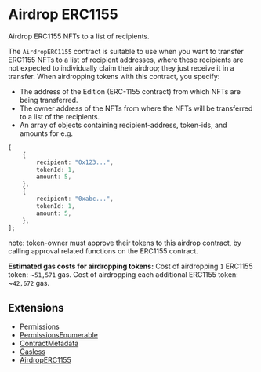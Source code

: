 # Airdrop ERC1155

Airdrop ERC1155 NFTs to a list of recipients.

The `AirdropERC1155` contract is suitable to use when you want to transfer ERC1155 NFTs to a list of recipient addresses, where these recipients are not expected to individually claim their airdrop; they just receive it in a transfer.
When airdropping tokens with this contract, you specify:

- The address of the Edition (ERC-1155 contract) from which NFTs are being transferred.
- The owner address of the NFTs from where the NFTs will be transferred to a list of the recipients.
- An array of objects containing recipient-address, token-ids, and amounts for e.g.

```typescript
[
	{
		recipient: "0x123...",
		tokenId: 1,
		amount: 5,
	},
	{
		recipient: "0xabc...",
		tokenId: 1,
		amount: 5,
	},
];
```

note: token-owner must approve their tokens to this airdrop contract, by calling approval related functions on the ERC1155 contract.

**Estimated gas costs for airdropping tokens:**
Cost of airdropping `1` ERC1155 token: ~`51,571` gas. Cost of airdropping each additional ERC1155 token: ~`42,672` gas.

## Extensions

- [Permissions](/contracts/build/extensions/general/Permissions)
- [PermissionsEnumerable](/contracts/build/extensions/general/PermissionsEnumerable)
- [ContractMetadata](/contracts/build/extensions/general/ContractMetadata)
- [Gasless](/contracts/build/extensions)
- [AirdropERC1155](/contracts/build/extensions)
